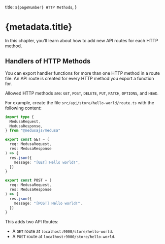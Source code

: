   title: `${pageNumber} HTTP Methods`,
}

# {metadata.title}

In this chapter, you'll learn about how to add new API routes for each HTTP method.

## Handlers of HTTP Methods

You can export handler functions for more than one HTTP method in a route file. An API route is created for every HTTP method you export a function for.

Allowed HTTP methods are: `GET`, `POST`, `DELETE`, `PUT`, `PATCH`, `OPTIONS`, and `HEAD`.

For example, create the file `src/api/store/hello-world/route.ts` with the following content:

```ts title="src/api/store/hello-world/route.ts"
import type {
  MedusaRequest,
  MedusaResponse,
} from "@medusajs/medusa"

export const GET = (
  req: MedusaRequest,
  res: MedusaResponse
) => {
  res.json({
    message: "[GET] Hello world!",
  })
}

export const POST = (
  req: MedusaRequest,
  res: MedusaResponse
) => {
  res.json({
    message: "[POST] Hello world!",
  })
}
```

This adds two API Routes:

- A `GET` route at `localhost:9000/store/hello-world`.
- A `POST` route at `localhost:9000/store/hello-world`.